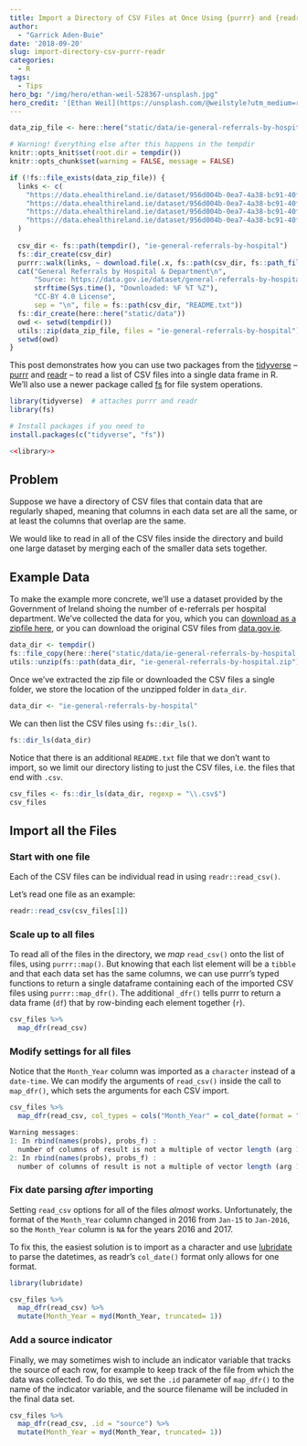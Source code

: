 ```yaml
---
title: Import a Directory of CSV Files at Once Using {purrr} and {readr}
author: 
  - "Garrick Aden-Buie"
date: '2018-09-20'
slug: import-directory-csv-purrr-readr
categories:
  - R
tags:
  - Tips
hero_bg: "/img/hero/ethan-weil-528367-unsplash.jpg"
hero_credit: '[Ethan Weil](https://unsplash.com/@weilstyle?utm_medium=referral&amp;utm_campaign=photographer-credit).'
---
```


[tidyverse]: https://tidyverse.org
[purrr]: https://purrr.tidyverse.org
[readr]: https://readr.tidyverse.org
[lubridate]: https://lubridate.tidyverse.org
[fs]: https://fs.r-lib.org
[data-download]: /data/ie-general-referrals-by-hospital.zip
[data-orig]: https://data.gov.ie/dataset/general-referrals-by-hospital-department-and-year

```r
data_zip_file <- here::here("static/data/ie-general-referrals-by-hospital.zip")

# Warning! Everything else after this happens in the tempdir
knitr::opts_knit$set(root.dir = tempdir())
knitr::opts_chunk$set(warning = FALSE, message = FALSE)
```

```r
if (!fs::file_exists(data_zip_file)) {
  links <- c(
    "https://data.ehealthireland.ie/dataset/956d004b-0ea7-4a38-bc91-40f3b98d13d1/resource/fdce1d22-77cb-4304-ab99-3b913c09b559/download/general-referrals-by-hospital-department-2018.csv",
    "https://data.ehealthireland.ie/dataset/956d004b-0ea7-4a38-bc91-40f3b98d13d1/resource/cc7f329d-3742-40f3-adc0-0970f3cc4bd9/download/general-referrals-by-hospital-department-2017.csv",
    "https://data.ehealthireland.ie/dataset/956d004b-0ea7-4a38-bc91-40f3b98d13d1/resource/9aa38e5b-8f47-4225-b6bc-0dce7c3b4ed1/download/general-referrals-by-hospital-department-2016.csv",
    "https://data.ehealthireland.ie/dataset/956d004b-0ea7-4a38-bc91-40f3b98d13d1/resource/87da0f98-0649-4a3b-8462-3bb0b8bb0894/download/general-referrals-by-hospital-department-2015.csv"
  )
  
  csv_dir <- fs::path(tempdir(), "ie-general-referrals-by-hospital")
  fs::dir_create(csv_dir)
  purrr::walk(links, ~ download.file(.x, fs::path(csv_dir, fs::path_file(.x))))
  cat("General Referrals by Hospital & Department\n", 
      "Source: https://data.gov.ie/dataset/general-referrals-by-hospital-department-and-year",
      strftime(Sys.time(), "Downloaded: %F %T %Z"),
      "CC-BY 4.0 License",
      sep = "\n", file = fs::path(csv_dir, "README.txt"))
  fs::dir_create(here::here("static/data"))
  owd <- setwd(tempdir())
  utils::zip(data_zip_file, files = "ie-general-referrals-by-hospital")
  setwd(owd)
}
```

This post demonstrates how you can use two packages from the [[tidyverse]]{.pkg} -- [[purrr]]{.pkg} and [[readr]]{.pkg} -- to read a list of CSV files into a single data frame in R.
We'll also use a newer package called [[fs]]{.pkg} for file system operations.

```r
library(tidyverse)  # attaches purrr and readr
library(fs)
```


```r
# Install packages if you need to
install.packages(c("tidyverse", "fs"))

<<library>>
```

## Problem

Suppose we have a directory of CSV files that contain data that are regularly shaped, meaning that columns in each data set are all the same, or at least the columns that overlap are the same.

We would like to read in all of the CSV files inside the directory and build one large dataset by merging each of the smaller data sets together.

## Example Data

To make the example more concrete, we'll use a dataset provided by the Government of Ireland shoing the number of e-referrals per hospital department.
We've collected the data for you, which you can [download as a zipfile here][data-download], or you can download the original CSV files from [data.gov.ie][data-orig].

```r
data_dir <- tempdir()
fs::file_copy(here::here("static/data/ie-general-referrals-by-hospital.zip"), data_dir)
utils::unzip(fs::path(data_dir, "ie-general-referrals-by-hospital.zip"))
```

Once we've extracted the zip file or downloaded the CSV files a single folder, we store the location of the unzipped folder in `data_dir`.

```r
data_dir <- "ie-general-referrals-by-hospital"
```

We can then list the CSV files using `fs::dir_ls()`.

```r
fs::dir_ls(data_dir)
```

Notice that there is an additional `README.txt` file that we don't want to import, so we limit our directory listing to just the CSV files, i.e. the files that end with `.csv`.

```r
csv_files <- fs::dir_ls(data_dir, regexp = "\\.csv$")
csv_files
```

## Import all the Files

### Start with one file

Each of the CSV files can be individual read in using `readr::read_csv()`.

Let's read one file as an example:

```r
readr::read_csv(csv_files[1])
```

### Scale up to all files

To read all of the files in the directory, we *map* `read_csv()` onto the list of files, using `purrr::map()`.
But knowing that each list element will be a `tibble` and that each data set has the same columns, we can use [purrr]{.pkg}'s typed functions to return a single dataframe containing each of the imported CSV files using `purrr::map_dfr()`.
The additional `_dfr()` tells [purrr]{.pkg} to return a data frame (`df`) that by row-binding each element together (`r`).

```r
csv_files %>% 
  map_dfr(read_csv)
```

### Modify settings for all files

Notice that the `Month_Year` column was imported as a `character` instead of a `date-time`.
We can modify the arguments of `read_csv()` inside the call to `map_dfr()`, which sets the arguments for each CSV import.

```r
csv_files %>% 
  map_dfr(read_csv, col_types = cols("Month_Year" = col_date(format = "%b-%y")))
```

```r
Warning messages:
1: In rbind(names(probs), probs_f) :
  number of columns of result is not a multiple of vector length (arg 1)
2: In rbind(names(probs), probs_f) :
  number of columns of result is not a multiple of vector length (arg 1)
```

### Fix date parsing _after_ importing

Setting `read_csv` options for all of the files *almost* works.
Unfortunately, the format of the `Month_Year` column changed in 2016 from `Jan-15` to `Jan-2016`, so the `Month_Year` column is `NA` for the years 2016 and 2017.

To fix this, the easiest solution is to import as a character and use [[lubridate]]{.pkg} to parse the datetimes, as [readr]{.pkg}'s `col_date()` format only allows for one format.

```r
library(lubridate)

csv_files %>% 
  map_dfr(read_csv) %>%
  mutate(Month_Year = myd(Month_Year, truncated= 1))
```

### Add a source indicator

Finally, we may sometimes wish to include an indicator variable that tracks the source of each row, for example to keep track of the file from which the data was collected.
To do this, we set the `.id` parameter of `map_dfr()` to the name of the indicator variable, and the source filename will be included in the final data set.

```r
csv_files %>% 
  map_dfr(read_csv, .id = "source") %>%
  mutate(Month_Year = myd(Month_Year, truncated= 1))
```